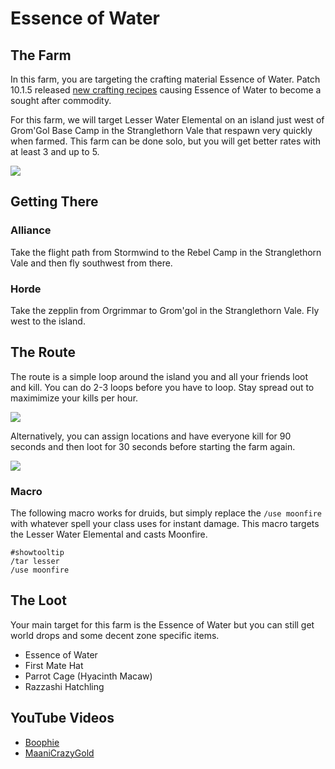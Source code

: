# Essence of Water
## The Farm
In this farm, you are targeting the crafting material <WowHeadItem id="7080">Essence of Water</WowHeadItem>. Patch 10.1.5 released [new crafting recipes](https://www.wowhead.com/news/naxxramas-returning-content-in-patch-10-1-5-ptr-ancient-recipes-new-mount-332939) causing <WowHeadItem id="7080">Essence of Water</WowHeadItem> to become a sought after commodity.  

For this farm, we will target <WowHeadNpc id="691">Lesser Water Elemental</WowHeadNpc> on an island just west of Grom'Gol Base Camp in the <WowHeadZone id="5339">Stranglethorn Vale</WowHeadZone> that respawn very quickly when farmed.  This farm can be done solo, but you will get better rates with at least 3 and up to 5.

![](../..//assets/essence-of-water-location.jpg)

## Getting There

### Alliance
Take the flight path from Stormwind to the Rebel Camp in the <WowHeadZone id="5339">Stranglethorn Vale</WowHeadZone>  and then fly southwest from there.

### Horde
Take the zepplin from Orgrimmar to Grom'gol in the <WowHeadZone id="5339">Stranglethorn Vale</WowHeadZone>. Fly west to the island.

## The Route
The route is a simple loop around the island you and all your friends loot and kill. You can do 2-3 loops before you have to loop.  Stay spread out to maximimize your kills per hour.

![](../..//assets/essence-of-water-route.gif)

Alternatively, you can assign locations and have everyone kill for 90 seconds and then loot for 30 seconds before starting the farm again.  

![](../..//assets/essence-of-water-markers.jpg)

### Macro
The following macro works for druids, but simply replace the `/use moonfire` with whatever spell your class uses for instant damage. This macro targets the <WowHeadNpc id="691">Lesser Water Elemental</WowHeadNpc> and casts Moonfire.  

```
#showtooltip
/tar lesser
/use moonfire
```

## The Loot
Your main target for this farm is the <WowHeadItem id="7080">Essence of Water</WowHeadItem> but you can still get world drops and some decent zone specific items.

- <WowHeadItem id="7080">Essence of Water</WowHeadItem>
- <WowHeadItem id="2955">First Mate Hat</WowHeadItem>
- <WowHeadItem id="8494">Parrot Cage (Hyacinth Macaw)</WowHeadItem>
- <WowHeadItem id="48126">Razzashi Hatchling</WowHeadItem>

## YouTube Videos
- [Boophie](https://www.youtube.com/watch?v=YW2Vj6B-cdM)
- [MaaniCrazyGold](https://www.youtube.com/watch?v=M_ZSyN_iewk)